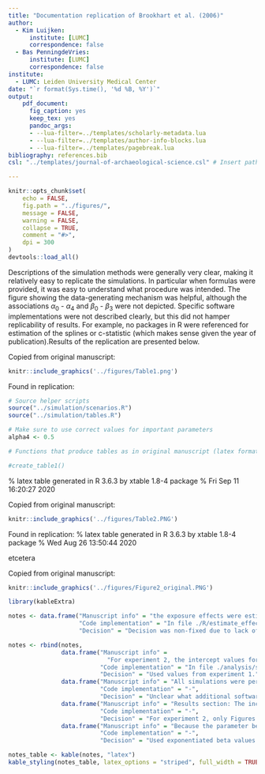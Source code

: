 ```yaml
---
title: "Documentation replication of Brookhart et al. (2006)"
author:
  - Kim Luijken:
      institute: [LUMC]
      correspondence: false
  - Bas PenningdeVries:
      institute: [LUMC]
      correspondence: false
institute:
  - LUMC: Leiden University Medical Center
date: "`r format(Sys.time(), '%d %B, %Y')`"
output: 
    pdf_document:
      fig_caption: yes
      keep_tex: yes
      pandoc_args:
      - --lua-filter=../templates/scholarly-metadata.lua
      - --lua-filter=../templates/author-info-blocks.lua
      - --lua-filter=../templates/pagebreak.lua
bibliography: references.bib
csl: "../templates/journal-of-archaeological-science.csl" # Insert path for the bib-style

---
```


<!-- This is the format for text comments that will be ignored during renderings. Do not put R code in these comments because it will not be ignored. -->
<!-- The following code chunk defines some general settings how code chunks should behave. -->

```r
knitr::opts_chunk$set(
	echo = FALSE,
	fig.path = "../figures/",
	message = FALSE,
	warning = FALSE,
	collapse = TRUE,
	comment = "#>",
	dpi = 300
)
devtools::load_all()
```

<!-- The actual document text starts here: -->

\section*{General reflection on the replication process}
Descriptions of the simulation methods were generally very clear, making it relatively easy to replicate the simulations. In particular when formulas were provided, it was easy to understand what procedure was intended. The figure showing the data-generating mechanism was helpful, although the associations $\alpha_0$ - $\alpha_4$ and $\beta_0$ - $\beta_3$ were not depicted. Specific software implementations were not described clearly, but this did not hamper replicability of results. For example, no packages in R were referenced for estimation of the splines or c-statistic (which makes sense given the year of publication).Results of the replication are presented below.

\section*{Considerations and curiosities}

\begin{itemize}
    \item When results are different from the original paper, when should one stop explore modifications of the code in order to reproduce the original values?
    \item To what extent are results replicable (at all), when they are only presented as a graphic?
\end{itemize}

\newpage
\section*{Replication results}

\subsection*{Table 1}

Copied from original manuscript:

```r
knitr::include_graphics('../figures/Table1.png')
```

Found in replication:


```r
# Source helper scripts
source("../simulation/scenarios.R")
source("../simulation/tables.R")

# Make sure to use correct values for important parameters
alpha4 <- 0.5

# Functions that produce tables as in original manuscript (latex format)

#create_table1()

```
% latex table generated in R 3.6.3 by xtable 1.8-4 package
% Fri Sep 11 16:20:27 2020
\begin{table}[ht]
\centering
\begin{tabular}{rrrrrrrrr}
  \hline
  & \multicolumn{8}{c}{Variable(s) in propensity score model} \\
 & X1 & X1+X2 & X1+X2+X3 & X1+X3 & X2 & X2+X3 & X3 & None \\
 \hline
n = 500 &  &  &  &  &  &  &  &  \\ 
  Bias x 10 & 0.07 & 0.08 & 0.03 & -0.00 & 5.94 & 7.37 & 7.35 & 5.99 \\ 
  Variance x 10 & 0.30 & 0.21 & 0.33 & 0.44 & 0.24 & 0.40 & 0.49 & 2.78 \\ 
  MSE x 10 & 0.30 & 0.22 & 0.33 & 0.44 & 3.78 & 5.82 & 5.88 & 3.98 \\ 
  Average c-statistic & 0.67 & 0.67 & 0.82 & 0.82 & 0.52 & 0.76 & 0.76 &  \\ 
  n = 2,500 &  &  &  &  &  &  &  &  \\ 
  Bias x 100 & -0.02 & -0.10 & -0.07 & -0.01 & 59.25 & 73.37 & 73.42 & 59.17 \\ 
  Variance x 100 & 0.68 & 0.51 & 0.72 & 0.90 & 0.59 & 0.87 & 1.05 & 6.32 \\ 
  MSE x 100 & 0.68 & 0.51 & 0.72 & 0.90 & 35.70 & 54.71 & 54.95 & 35.91 \\ 
  Average cstatistic & 0.67 & 0.67 & 0.81 & 0.81 & 0.51 & 0.76 & 0.76 &  \\ 
   \hline
\end{tabular}
\end{table}

\newpage

\subsection*{Table 2}

Copied from original manuscript:
```r
knitr::include_graphics('../figures/Table2.PNG')
```

Found in replication:
% latex table generated in R 3.6.3 by xtable 1.8-4 package
% Wed Aug 26 13:50:44 2020
\begin{table}[ht]
\centering
\begin{tabular}{rrrrrrrrr}
  \hline
  & \multicolumn{8}{c}{Variable(s) in propensity score model} \\
 & X1 & X2 & X3 & X1+X2 & X1+X3 & X2+X3 & X1+X2+X3 & None \\
 \hline
n = 500 &  &  &  &  &  &  &  &  \\ 
  Bias x 10 & -0.02 & -3.76 & -4.78 & -0.02 & 0.08 & -4.76 & 0.10 & -3.72 \\ 
  Variance x 10 & 0.24 & 0.18 & 0.46 & 0.17 & 1.42 & 0.23 & 1.22 & 1.85 \\ 
  MSE x 10 & 0.24 & 1.59 & 2.74 & 0.17 & 1.42 & 2.50 & 1.22 & 1.65 \\ 
  n = 2,500 &  &  &  &  &  &  &  &  \\ 
  Bias x 10 & -0.15 & -3.76 & -4.71 & -0.16 & -0.39 & -4.71 & -0.40 & -3.75 \\ 
  Variance x 100 & 0.49 & 0.33 & 0.68 & 0.33 & 0.82 & 0.50 & 0.60 & 3.85 \\ 
  MSE x 100 & 0.51 & 14.49 & 22.84 & 0.35 & 0.98 & 22.71 & 0.76 & 14.58 \\ 
   \hline
\end{tabular}
\end{table}

\newpage

\subsection*{Table 3}
etcetera


\newpage

\subsection*{Figure 2}
Copied from original manuscript:
```r
knitr::include_graphics('../figures/Figure2_original.PNG')
```


\newpage


\section*{Specific notes of replication process}


```r
library(kableExtra)

notes <- data.frame("Manuscript info" = "the exposure effects were estimated by adjusting for the PS in a multivariable Poisson model of the outcome in which the effect of the estimated PS was flexibly modeled through a cubic regression spline with three interior knot points placed at quartiles of the estimated PS.",
                    "Code implementation" = "In file ./R/estimate_effect_spline.R: used function bs() in splines package, with specifying three knots splines::bs(PS, knots = quantile(PS, probs = c(0.25, 0.5, 0.75)))",
                    "Decision" = "Decision was non-fixed due to lack of subject-matter knowledge. Consulted: https://bmcmedresmethodol.biomedcentral.com/articles/10.1186/s12874-019-0666-3/tables/1 'The default bs values will create a cubic B-spline basis'")

notes <- rbind(notes,
               data.frame("Manuscript info" = 
                            "For experiment 2, the intercept values for covariate X1 are not mentioned",
                          "Code implementation" = "In file ./analysis/simulation/scenarios.R: Set alpha_0 = 0.5; beta_0 = 0.",
                          "Decision" = "Used values from experiment 1."),
               data.frame("Manuscript info" = "All simulations were performed in R, version 1.9.1 (16, 17), running on a Windows XP platform, using software created by one of the authors (M. A. B.).",
                          "Code implementation" = "-",
                          "Decision" = "Unclear what additional software (created by the author) was used. Assumed it is R code, and ran replication in R version 3.6.2"),
               data.frame("Manuscript info" = "Results section: The increase in variance did not depend on the strength of association between X1 and Y (data not presented).", 
                          "Code implementation" = "-",
                          "Decision" = "For experiment 2, only Figures are presented as output (no description of data/results). Hence, degree of replicability should be judged based on figure similarity. Only a single figure was presented in which beta1 was varied, although alpha1  varied as well. We decided to create the figure for alpha1 = 0."),
               data.frame("Manuscript info" = "Because the parameter beta_1 in the probit model is not directly interpretable, we transform it into a ``relative risk’’ (relative exposure prevalence). This is done by computing the probability of treatment at the 75th percentile of X_1 and dividing it by the probability of treatment at the 25th percentile of X_1—in other words, the probability of treatment for someone with a moderately large value of X_1 divided by the probability of treatment for someone with a moderately small value of X_1.",
                          "Code implementation" = "-", 
                          "Decision" = "Used exponentiated beta values instead (similar for alpha values in figure 3 and 4)."))

notes_table <- kable(notes, "latex")
kable_styling(notes_table, latex_options = "striped", full_width = TRUE)

```
